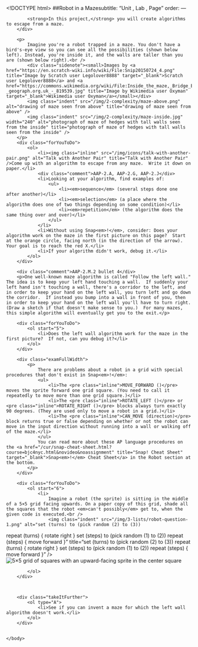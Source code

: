 <!DOCTYPE html>
<html lang="en">
    <head>
		<meta http-equiv="content-type" content="text/html; charset=utf-8" />
        <script type="text/javascript" src="/llab/loader.js"></script>
        <title>Unit 3 Lab 1: Dealing with Complexity, Page 1</title>
    </head>
    
    <body>
        ##Robot in a Mazesubtitle: "Unit , Lab , Page"
order:
---
        <div class="learn">
            <strong>In this project,</strong> you will create algorithms to escape from a maze.
        </div>

		<p>
            Imagine you're a robot trapped in a maze. You don't have a bird's-eye view so you can see all the possibilities (shown below left). Instead, you're inside it, and the walls are taller than you are (shown below right).<br />
            <div class="sidenote"><small>Images by <a href="https://en.scratch-wiki.info/wiki/File:Snip20150724_4.png" title="Image by Scratch user Legolover8888" target="_blank">Scratch user Legolover8888</a> and <a href="https://commons.wikimedia.org/wiki/File:Inside_the_maze,_Bridge_End_Garden_-_geograph.org.uk_-_819539.jpg" title="Image by Wikimedia user Oxyman"  target="_blank">Wikimedia user Oxyman</a></small></div>
            <img class="indent" src="/img/2-complexity/maze-above.png" alt="drawing of maze seen from above" title="drawing of maze seen from above" />
            <img class="indent" src="/img/2-complexity/maze-inside.jpg" width="240" alt="photograph of maze of hedges with tall walls seen from the inside" title="photograph of maze of hedges with tall walls seen from the inside" />
        </p>
        <div class="forYouToDo">
            <ol>
                <li><img class="inline" src="/img/icons/talk-with-another-pair.png" alt="Talk with Another Pair" title="Talk with Another Pair" />Come up with an algorithm to escape from any maze.  Write it down on paper.</li>
                <div class="comment">AAP-2.A, AAP-2.G, AAP-2.J</div>
                <li>Looking at your algorithm, find examples of:
                    <ul>
                        <li><em>sequence</em> (several steps done one after another)</li>
                        <li><em>selection</em> (a place where the algorithm does one of two things depending on some condition)</li>
                        <li><em>repetition</em> (the algorithm does the same thing over and over)</li>
                    </ul>
                </li>
                <li>Without using Snap<em>!</em>, consider: Does your algorithm work on the maze in the first picture on this page?  Start at the orange circle, facing north (in the direction of the arrow).  Your goal is to reach the red X.</li>
                <li>If your algorithm didn't work, debug it.</li>
            </ol>
		</div>

		<div class="comment">AAP-2.M.2 bullet 4</div>
		<p>One well-known maze algorithm is called "Follow the left wall."  The idea is to keep your left hand touching a wall.  If suddenly your left hand isn't touching a wall, there's a corridor to the left, and in order to keep your hand on the left wall, you turn left and go down the corridor.  If instead you bump into a wall in front of you, then in order to keep your hand on the left wall you'll have to turn right.  (Draw a sketch if that doesn't make sense to you.)  For many mazes, this simple algorithm will eventually get you to the exit.</p>

		<div class="forYouToDo">
            <ol start="5">
                <li>Does the left wall algorithm work for the maze in the first picture?  If not, can you debug it?</li>
			</ol>
		</div>
				
		<div class="examFullWidth">
			<p>
				There are problems about a robot in a grid with special procedures that don't exist in Snap<em>!</em>:
				<ul>
					<li>The <pre class="inline">MOVE_FORWARD ()</pre> moves the sprite forward one grid square. (You need to call it repeatedly to move more than one grid square.)</li>
					<li>The <pre class="inline">ROTATE_LEFT ()</pre> or <pre class="inline">ROTATE_RIGHT ()</pre> blocks always turn exactly 90 degrees. (They are used only to move a robot in a grid.)</li>
					<li>The <pre class="inline">CAN_MOVE (direction)</pre> block returns true or false depending on whether or not the robot can move in the input direction without running into a wall or walking off of the maze.</li>
				</ul>
				You can read more about these AP language procedures on the <a href="/cur/snap-cheat-sheet.html?course=bjc4nyc.html&novideo&noassignment" title="Snap! Cheat Sheet" target="_blank">Snap<em>!</em> Cheat Sheet</a> in the Robot section at the bottom.
			</p>
		</div>

		<div class="forYouToDo">
            <ol start="6">
				<li>
					Imagine a robot (the sprite) is sitting in the middle of a 5×5 grid facing upwards. On a paper copy of this grid, shade all the squares that the robot <em>can't possibly</em> get to, when the given code is executed.<br />
					<img class="indent" src="/img/3-lists/robot-question-1.png" alt="set (turns) to (pick random (2) to (3))
repeat (turns) {
	rotate right
}
set (steps) to (pick random (1) to (2))
repeat (steps) {
	move forward
}" title="set (turns) to (pick random (2) to (3))
repeat (turns) {
	rotate right
}
set (steps) to (pick random (1) to (2))
repeat (steps) {
	move forward
}" />
					<img class="indent noshadow" src="/img/3-lists/robot-question-1-grid.png" alt="5×5 grid of squares with an upward-facing sprite in the center square" title="5×5 grid of squares with an upward-facing sprite in the center square" />
				</li>
            </ol>
		</div>
	
	

		<div class="takeItFurther">
            <ol type="A">
                <li>See if you can invent a maze for which the left wall algorithm doesn't work.</li>
            </ol>
		</div>

        
    </body>
</html>



